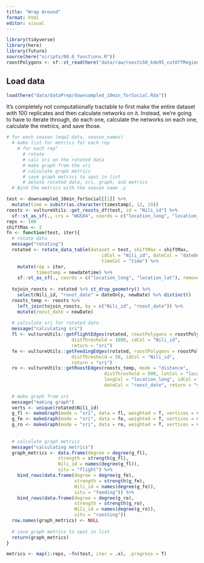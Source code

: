 ```yaml
---
title: "Wrap Around"
format: html
editor: visual
---
```


```r
library(tidyverse)
library(here)
library(future)
source(here("scripts/00.0_functions.R"))
roostPolygons <- sf::st_read(here("data/raw/roosts50_kde95_cutOffRegion.kml"))
```

## Load data

```r
load(here("data/dataPrep/downsampled_10min_forSocial.Rda"))
```

It's completely not computationally tractable to first make the entire dataset with 100 replicates and then calculate networks on it. Instead, we're going to have to iterate through, do each one, calculate the networks on each one, calculate the metrics, and save those.

```r
# for each season (map2 data, season_names)
  # make list for metrics for each rep
    # for each rep"
      # rotate
      # calc sri on the rotated data
      # make graph from the sri
      # calculate graph metrics
      # save graph metrics to spot in list
      # delete rotated data, sri, graph, and metrics
  # Bind the metrics with the season name .y

test <- downsampled_10min_forSocial[[1]] %>% 
  mutate(time = substr(as.character(timestamp), 12, 19))
roosts <- vultureUtils::get_roosts_df(test, id = "Nili_id") %>%
  sf::st_as_sf(., crs = "WGS84", coords = c("location_long", "location_lat"), remove = F)
reps <- 100
shiftMax <- 2
fn <- function(test, iter){
  # rotate data
  message("rotating")
  rotated <- rotate_data_table(dataset = test, shiftMax = shiftMax, 
                                   idCol = "Nili_id", dateCol = "dateOnly",
                                   timeCol = "time") %>% 
    mutate(rep = iter,
           timestamp = newdatetime) %>%
    sf::st_as_sf(., coords = c("location_long", "location_lat"), remove = F, crs = "WGS84")
  
  tojoin_roosts <- rotated %>% st_drop_geometry() %>% 
    select(Nili_id, "roost_date" = dateOnly, newDate) %>% distinct()
  roosts_temp <- roosts %>%
    left_join(tojoin_roosts, by = c("Nili_id", "roost_date")) %>%
    mutate(roost_date = newDate)
  
  # calculate sri for rotated data
  message("calculating sri")
  fl <- vultureUtils::getFlightEdges(rotated, roostPolygons = roostPolygons,
                        distThreshold = 1000, idCol = "Nili_id",
                        return = "sri")
  fe <- vultureUtils::getFeedingEdges(rotated, roostPolygons = roostPolygons,
                        distThreshold = 50, idCol = "Nili_id",
                        return = "sri")
  ro <- vultureUtils::getRoostEdges(roosts_temp, mode = "distance",
                                    distThreshold = 500, latCol = "location_lat",
                                    longCol = "location_long", idCol = "Nili_id",
                                    dateCol = "roost_date", return = "sri")
    
  # make graph from sri
  message("making graph")
  verts <- unique(rotated$Nili_id)
  g_fl <- makeGraph(mode = "sri", data = fl, weighted = T, vertices = verts)
  g_fe <- makeGraph(mode = "sri", data = fe, weighted = T, vertices = verts)
  g_ro <- makeGraph(mode = "sri", data = ro, weighted = T, vertices = verts)
  
  
  # calculate graph metrics
  message("calculating metrics")
  graph_metrics <- data.frame(degree = degree(g_fl),
                   strength = strength(g_fl),
                   Nili_id = names(degree(g_fl)),
                   situ = "flight") %>%
    bind_rows(data.frame(degree = degree(g_fe),
                         strength = strength(g_fe),
                         Nili_id = names(degree(g_fe)),
                         situ = "feeding")) %>%
    bind_rows(data.frame(degree = degree(g_ro),
                         strength = strength(g_ro),
                         Nili_id = names(degree(g_ro)),
                         situ = "roosting"))
  row.names(graph_metrics) <- NULL
  
  # save graph metrics to spot in list
  return(graph_metrics)
}

metrics <- map(1:reps, ~fn(test, iter = .x), .progress = T)
```
